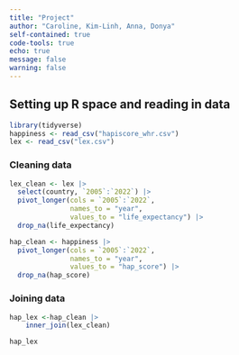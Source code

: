 ```yaml
---
title: "Project"
author: "Caroline, Kim-Linh, Anna, Donya"
self-contained: true
code-tools: true
echo: true
message: false
warning: false
---
```


## Setting up R space and reading in data
```r
library(tidyverse)
happiness <- read_csv("hapiscore_whr.csv")
lex <- read_csv("lex.csv")
```

### Cleaning data
```r
lex_clean <- lex |>
  select(country, `2005`:`2022`) |>
  pivot_longer(cols = `2005`:`2022`,
               names_to = "year",
               values_to = "life_expectancy") |>
  drop_na(life_expectancy)

hap_clean <- happiness |>
  pivot_longer(cols = `2005`:`2022`,
               names_to = "year",
               values_to = "hap_score") |>
  drop_na(hap_score)
```

### Joining data
```r
hap_lex <-hap_clean |>
    inner_join(lex_clean)

hap_lex
```



